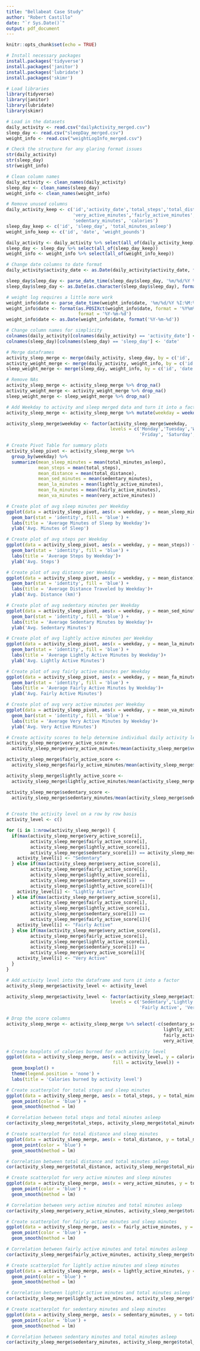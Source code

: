 ---
title: "Bellabeat Case Study"
author: "Robert Castillo"
date: "`r Sys.Date()`"
output: pdf_document
---

```{r setup, include=FALSE}
knitr::opts_chunk$set(echo = TRUE)
```

```{r}
# Install necessary packages
install.packages('tidyverse')
install.packages('janitor')
install.packages('lubridate')
install.packages('skimr')
```

```{r}
# Load libraries
library(tidyverse)
library(janitor)
library(lubridate)
library(skimr)
```

```{r}
# Load in the datasets
daily_activity <- read.csv("dailyActivity_merged.csv")
sleep_day <- read.csv("sleepDay_merged.csv")
weight_info <- read.csv("weightLogInfo_merged.csv")
```

```{r}
# Check the structure for any glaring format issues
str(daily_activity)
str(sleep_day)
str(weight_info)
```

```{r}
# Clean column names
daily_activity <- clean_names(daily_activity)
sleep_day <- clean_names(sleep_day)
weight_info <- clean_names(weight_info)
```

```{r}
# Remove unused columns
daily_activity_keep <- c('id','activity_date','total_steps','total_distance',
                         'very_active_minutes','fairly_active_minutes', 'lightly_active_minutes',
                         'sedentary_minutes', 'calories')
sleep_day_keep <- c('id', 'sleep_day', 'total_minutes_asleep')
weight_info_keep <- c('id', 'date', 'weight_pounds')

daily_activity <- daily_activity %>% select(all_of(daily_activity_keep))
sleep_day <- sleep_day %>% select(all_of(sleep_day_keep))
weight_info <- weight_info %>% select(all_of(weight_info_keep))
```

```{r}
# Change date columns to date format
daily_activity$activity_date <- as.Date(daily_activity$activity_date, format('%m/%d/%Y'))

sleep_day$sleep_day <- parse_date_time(sleep_day$sleep_day, '%m/%d/%Y %I:%M:%S %p')
sleep_day$sleep_day <- as.Date(as.character(sleep_day$sleep_day), format('%Y-%m-%d'))

# weight log requires a little more work
weight_info$date <- parse_date_time(weight_info$date, '%m/%d/%Y %I:%M:%S %p')
weight_info$date <- format(as.POSIXct(weight_info$date, format = '%Y%m%d %H:%M:%S'),
                           format = '%Y-%m-%d')
weight_info$date <- as.Date(weight_info$date, format('%Y-%m-%d'))
```

```{r}
# Change column names for simplicity
colnames(daily_activity)[colnames(daily_activity) == 'activity_date'] <- 'date'
colnames(sleep_day)[colnames(sleep_day) == 'sleep_day'] <- 'date'
```

```{r}
# Merge dataframes
activity_sleep_merge <- merge(daily_activity, sleep_day, by = c('id', 'date'), all = TRUE)
activity_weight_merge <- merge(daily_activity, weight_info, by = c('id', 'date'), all = TRUE)
sleep_weight_merge <- merge(sleep_day, weight_info, by = c('id', 'date'), all = TRUE)
```

```{r}
# Remove NAs
activity_sleep_merge <- activity_sleep_merge %>% drop_na()
activity_weight_merge <- activity_weight_merge %>% drop_na()
sleep_weight_merge <- sleep_weight_merge %>% drop_na()
```

```{r}
# Add Weekday to activity and sleep merged data and turn it into a factor
activity_sleep_merge <- activity_sleep_merge %>% mutate(weekday = weekdays(date))

activity_sleep_merge$weekday <- factor(activity_sleep_merge$weekday,
                                       levels = c('Monday','Tuesday','Wednesday', 'Thursday',
                                                  'Friday', 'Saturday', 'Sunday'))
```

```{r}
# Create Pivot Table for summary plots
activity_sleep_pivot <- activity_sleep_merge %>%
  group_by(weekday) %>%
  summarize(mean_sleep_minutes = mean(total_minutes_asleep),
            mean_steps = mean(total_steps),
            mean_distance = mean(total_distance),
            mean_sed_minutes = mean(sedentary_minutes),
            mean_la_minutes = mean(lightly_active_minutes),
            mean_fa_minutes = mean(fairly_active_minutes),
            mean_va_minutes = mean(very_active_minutes))
```


```{r}
# Create plot of avg sleep minutes per Weekday
ggplot(data = activity_sleep_pivot, aes(x = weekday, y = mean_sleep_minutes)) + 
  geom_bar(stat = 'identity', fill = 'blue') +
  labs(title = 'Average Minutes of Sleep by Weekday')+
  ylab('Avg. Minutes of Sleep')
```

```{r}
# Create plot of avg steps per Weekday
ggplot(data = activity_sleep_pivot, aes(x = weekday, y = mean_steps)) + 
  geom_bar(stat = 'identity', fill = 'blue') +
  labs(title = 'Average Steps by Weekday')+
  ylab('Avg. Steps')
```

```{r}
# Create plot of avg distance per Weekday
ggplot(data = activity_sleep_pivot, aes(x = weekday, y = mean_distance)) + 
  geom_bar(stat = 'identity', fill = 'blue') +
  labs(title = 'Average Distance Traveled by Weekday')+
  ylab('Avg. Distance (km)')
```

```{r}
# Create plot of avg sedentary minutes per Weekday
ggplot(data = activity_sleep_pivot, aes(x = weekday, y = mean_sed_minutes)) + 
  geom_bar(stat = 'identity', fill = 'blue') +
  labs(title = 'Average Sedentary Minutes by Weekday')+
  ylab('Avg. Sedentary Minutes')
```

```{r}
# Create plot of avg lightly active minutes per Weekday
ggplot(data = activity_sleep_pivot, aes(x = weekday, y = mean_la_minutes)) + 
  geom_bar(stat = 'identity', fill = 'blue') +
  labs(title = 'Average Lightly Active Minutes by Weekday')+
  ylab('Avg. Lightly Active Minutes')
```

```{r}
# Create plot of avg fairly active minutes per Weekday
ggplot(data = activity_sleep_pivot, aes(x = weekday, y = mean_fa_minutes)) + 
  geom_bar(stat = 'identity', fill = 'blue') +
  labs(title = 'Average Fairly Active Minutes by Weekday')+
  ylab('Avg. Fairly Active Minutes')
```

```{r}
# Create plot of avg very active minutes per Weekday
ggplot(data = activity_sleep_pivot, aes(x = weekday, y = mean_va_minutes)) + 
  geom_bar(stat = 'identity', fill = 'blue') +
  labs(title = 'Average Very Active Minutes by Weekday')+
  ylab('Avg. Very Active Minutes')
```

```{r}
# Create activity scores to help determine individual daily activity levels 
activity_sleep_merge$very_active_score <-
  activity_sleep_merge$very_active_minutes/mean(activity_sleep_merge$very_active_minutes)

activity_sleep_merge$fairly_active_score <-
  activity_sleep_merge$fairly_active_minutes/mean(activity_sleep_merge$fairly_active_minutes)

activity_sleep_merge$lightly_active_score <-
  activity_sleep_merge$lightly_active_minutes/mean(activity_sleep_merge$lightly_active_minutes)

activity_sleep_merge$sedentary_score <-
  activity_sleep_merge$sedentary_minutes/mean(activity_sleep_merge$sedentary_minutes)
         
```



```{r}
# Create the activity level on a row by row basis
activity_level <- c()

for (i in 1:nrow(activity_sleep_merge)) {
  if(max(activity_sleep_merge$very_active_score[i],
         activity_sleep_merge$fairly_active_score[i],
         activity_sleep_merge$lightly_active_score[i],
         activity_sleep_merge$sedentary_score[i]) == activity_sleep_merge$sedentary_score[i]){
    activity_level[i] <- "Sedentary"
  } else if(max(activity_sleep_merge$very_active_score[i],
         activity_sleep_merge$fairly_active_score[i],
         activity_sleep_merge$lightly_active_score[i],
         activity_sleep_merge$sedentary_score[i]) ==
         activity_sleep_merge$lightly_active_score[i]){
    activity_level[i] <- "Lightly Active"
  } else if(max(activity_sleep_merge$very_active_score[i],
         activity_sleep_merge$fairly_active_score[i],
         activity_sleep_merge$lightly_active_score[i],
         activity_sleep_merge$sedentary_score[i]) ==
         activity_sleep_merge$fairly_active_score[i]){
    activity_level[i] <- "Fairly Active"
  } else if(max(activity_sleep_merge$very_active_score[i],
         activity_sleep_merge$fairly_active_score[i],
         activity_sleep_merge$lightly_active_score[i],
         activity_sleep_merge$sedentary_score[i]) ==
         activity_sleep_merge$very_active_score[i]){
    activity_level[i] <- "Very Active"
  }
}
```

```{r}
# Add activity level into the dataframe and turn it into a factor
activity_sleep_merge$activity_level <- activity_level

activity_sleep_merge$activity_level <- factor(activity_sleep_merge$activity_level,
                                       levels = c('Sedentary','Lightly Active',
                                                  'Fairly Active', 'Very Active'))

# Drop the score columns
activity_sleep_merge <- activity_sleep_merge %>% select(-c(sedentary_score,
                                                           lightly_active_score,
                                                           fairly_active_score,
                                                           very_active_score))
```


```{r}
# Create boxplots of calories burned for each activity level
ggplot(data = activity_sleep_merge, aes(x = activity_level, y = calories,
                                        fill = activity_level)) +
  geom_boxplot() +
  theme(legend.position = 'none') +
  labs(title = 'Calories burned by activity level')
```


```{r}
# Create scatterplot for total steps and sleep minutes
ggplot(data = activity_sleep_merge, aes(x = total_steps, y = total_minutes_asleep)) +
  geom_point(color = 'blue') +
  geom_smooth(method = lm)
```

```{r}
# Correlation between total steps and total minutes asleep
cor(activity_sleep_merge$total_steps, activity_sleep_merge$total_minutes_asleep)
```


```{r}
# Create scatterplot for total distance and sleep minutes
ggplot(data = activity_sleep_merge, aes(x = total_distance, y = total_minutes_asleep)) +
  geom_point(color = 'blue') +
  geom_smooth(method = lm)
```

```{r}
# Correlation between total distance and total minutes asleep
cor(activity_sleep_merge$total_distance, activity_sleep_merge$total_minutes_asleep)
```


```{r}
# Create scatterplot for very active minutes and sleep minutes
ggplot(data = activity_sleep_merge, aes(x = very_active_minutes, y = total_minutes_asleep)) +
  geom_point(color = 'blue') +
  geom_smooth(method = lm)
```

```{r}
# Correlation between very active minutes and total minutes asleep
cor(activity_sleep_merge$very_active_minutes, activity_sleep_merge$total_minutes_asleep)
```


```{r}
# Create scatterplot for fairly active minutes and sleep minutes
ggplot(data = activity_sleep_merge, aes(x = fairly_active_minutes, y = total_minutes_asleep)) +
  geom_point(color = 'blue') +
  geom_smooth(method = lm)
```

```{r}
# Correlation between fairly active minutes and total minutes asleep
cor(activity_sleep_merge$fairly_active_minutes, activity_sleep_merge$total_minutes_asleep)
```


```{r}
# Create scatterplot for lightly active minutes and sleep minutes
ggplot(data = activity_sleep_merge, aes(x = lightly_active_minutes, y = total_minutes_asleep)) +
  geom_point(color = 'blue') +
  geom_smooth(method = lm)
```

```{r}
# Correlation between lightly active minutes and total minutes asleep
cor(activity_sleep_merge$lightly_active_minutes, activity_sleep_merge$total_minutes_asleep)
```


```{r}
# Create scatterplot for sedentary minutes and sleep minutes
ggplot(data = activity_sleep_merge, aes(x = sedentary_minutes, y = total_minutes_asleep)) +
  geom_point(color = 'blue') +
  geom_smooth(method = lm)
```

```{r}
# Correlation between sedentary minutes and total minutes asleep
cor(activity_sleep_merge$sedentary_minutes, activity_sleep_merge$total_minutes_asleep)
```

